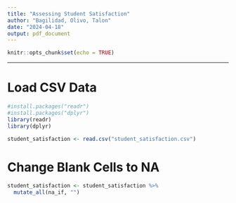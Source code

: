 ```yaml
---
title: "Assessing Student Satisfaction"
author: "Bagilidad, Olivo, Talon"
date: "2024-04-18"
output: pdf_document
---
```


```r
knitr::opts_chunk$set(echo = TRUE)
```

------------------------------------------------------------------------

# Load CSV Data

```r
#install.packages("readr")
#install.packages("dplyr")
library(readr)
library(dplyr)

student_satisfaction <- read.csv("student_satisfaction.csv")
```

# Change Blank Cells to NA

```r

student_satisfaction <- student_satisfaction %>% 
  mutate_all(na_if, "")
```